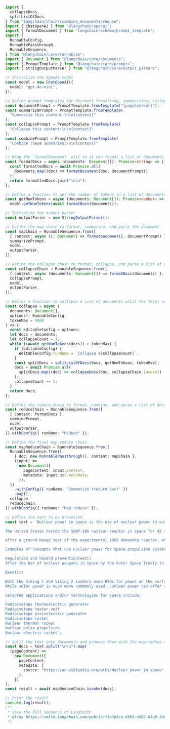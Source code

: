 ```typescript
import {
  collapseDocs,
  splitListOfDocs,
} from "langchain/chains/combine_documents/reduce";
import { ChatOpenAI } from "@langchain/openai";
import { formatDocument } from "langchain/schema/prompt_template";
import {
  RunnableConfig,
  RunnablePassthrough,
  RunnableSequence,
} from "@langchain/core/runnables";
import { Document } from "@langchain/core/documents";
import { PromptTemplate } from "@langchain/core/prompts";
import { StringOutputParser } from "@langchain/core/output_parsers";

// Initialize the OpenAI model
const model = new ChatOpenAI({
  model: "gpt-4o-mini",
});

// Define prompt templates for document formatting, summarizing, collapsing, and combining
const documentPrompt = PromptTemplate.fromTemplate("{pageContent}");
const summarizePrompt = PromptTemplate.fromTemplate(
  "Summarize this content:\n\n{context}"
);
const collapsePrompt = PromptTemplate.fromTemplate(
  "Collapse this content:\n\n{context}"
);
const combinePrompt = PromptTemplate.fromTemplate(
  "Combine these summaries:\n\n{context}"
);

// Wrap the `formatDocument` util so it can format a list of documents
const formatDocs = async (documents: Document[]): Promise<string> => {
  const formattedDocs = await Promise.all(
    documents.map((doc) => formatDocument(doc, documentPrompt))
  );
  return formattedDocs.join("\n\n");
};

// Define a function to get the number of tokens in a list of documents
const getNumTokens = async (documents: Document[]): Promise<number> =>
  model.getNumTokens(await formatDocs(documents));

// Initialize the output parser
const outputParser = new StringOutputParser();

// Define the map chain to format, summarize, and parse the document
const mapChain = RunnableSequence.from([
  { context: async (i: Document) => formatDocument(i, documentPrompt) },
  summarizePrompt,
  model,
  outputParser,
]);

// Define the collapse chain to format, collapse, and parse a list of documents
const collapseChain = RunnableSequence.from([
  { context: async (documents: Document[]) => formatDocs(documents) },
  collapsePrompt,
  model,
  outputParser,
]);

// Define a function to collapse a list of documents until the total number of tokens is within the limit
const collapse = async (
  documents: Document[],
  options?: RunnableConfig,
  tokenMax = 4000
) => {
  const editableConfig = options;
  let docs = documents;
  let collapseCount = 1;
  while ((await getNumTokens(docs)) > tokenMax) {
    if (editableConfig) {
      editableConfig.runName = `Collapse ${collapseCount}`;
    }
    const splitDocs = splitListOfDocs(docs, getNumTokens, tokenMax);
    docs = await Promise.all(
      splitDocs.map((doc) => collapseDocs(doc, collapseChain.invoke))
    );
    collapseCount += 1;
  }
  return docs;
};

// Define the reduce chain to format, combine, and parse a list of documents
const reduceChain = RunnableSequence.from([
  { context: formatDocs },
  combinePrompt,
  model,
  outputParser,
]).withConfig({ runName: "Reduce" });

// Define the final map-reduce chain
const mapReduceChain = RunnableSequence.from([
  RunnableSequence.from([
    { doc: new RunnablePassthrough(), content: mapChain },
    (input) =>
      new Document({
        pageContent: input.content,
        metadata: input.doc.metadata,
      }),
  ])
    .withConfig({ runName: "Summarize (return doc)" })
    .map(),
  collapse,
  reduceChain,
]).withConfig({ runName: "Map reduce" });

// Define the text to be processed
const text = `Nuclear power in space is the use of nuclear power in outer space, typically either small fission systems or radioactive decay for electricity or heat. Another use is for scientific observation, as in a Mössbauer spectrometer. The most common type is a radioisotope thermoelectric generator, which has been used on many space probes and on crewed lunar missions. Small fission reactors for Earth observation satellites, such as the TOPAZ nuclear reactor, have also been flown.[1] A radioisotope heater unit is powered by radioactive decay and can keep components from becoming too cold to function, potentially over a span of decades.[2]

The United States tested the SNAP-10A nuclear reactor in space for 43 days in 1965,[3] with the next test of a nuclear reactor power system intended for space use occurring on 13 September 2012 with the Demonstration Using Flattop Fission (DUFF) test of the Kilopower reactor.[4]

After a ground-based test of the experimental 1965 Romashka reactor, which used uranium and direct thermoelectric conversion to electricity,[5] the USSR sent about 40 nuclear-electric satellites into space, mostly powered by the BES-5 reactor. The more powerful TOPAZ-II reactor produced 10 kilowatts of electricity.[3]

Examples of concepts that use nuclear power for space propulsion systems include the nuclear electric rocket (nuclear powered ion thruster(s)), the radioisotope rocket, and radioisotope electric propulsion (REP).[6] One of the more explored concepts is the nuclear thermal rocket, which was ground tested in the NERVA program. Nuclear pulse propulsion was the subject of Project Orion.[7]

Regulation and hazard prevention[edit]
After the ban of nuclear weapons in space by the Outer Space Treaty in 1967, nuclear power has been discussed at least since 1972 as a sensitive issue by states.[8] Particularly its potential hazards to Earth's environment and thus also humans has prompted states to adopt in the U.N. General Assembly the Principles Relevant to the Use of Nuclear Power Sources in Outer Space (1992), particularly introducing safety principles for launches and to manage their traffic.[8]

Benefits

Both the Viking 1 and Viking 2 landers used RTGs for power on the surface of Mars. (Viking launch vehicle pictured)
While solar power is much more commonly used, nuclear power can offer advantages in some areas. Solar cells, although efficient, can only supply energy to spacecraft in orbits where the solar flux is sufficiently high, such as low Earth orbit and interplanetary destinations close enough to the Sun. Unlike solar cells, nuclear power systems function independently of sunlight, which is necessary for deep space exploration. Nuclear-based systems can have less mass than solar cells of equivalent power, allowing more compact spacecraft that are easier to orient and direct in space. In the case of crewed spaceflight, nuclear power concepts that can power both life support and propulsion systems may reduce both cost and flight time.[9]

Selected applications and/or technologies for space include:

Radioisotope thermoelectric generator
Radioisotope heater unit
Radioisotope piezoelectric generator
Radioisotope rocket
Nuclear thermal rocket
Nuclear pulse propulsion
Nuclear electric rocket`;

// Split the text into documents and process them with the map-reduce chain
const docs = text.split("\n\n").map(
  (pageContent) =>
    new Document({
      pageContent,
      metadata: {
        source: "https://en.wikipedia.org/wiki/Nuclear_power_in_space",
      },
    })
);
const result = await mapReduceChain.invoke(docs);

// Print the result
console.log(result);
/**
 * View the full sequence on LangSmith
 * @link https://smith.langchain.com/public/f1c3b4ca-0861-4802-b1a0-10dcf70e7a89/r
 */
```
